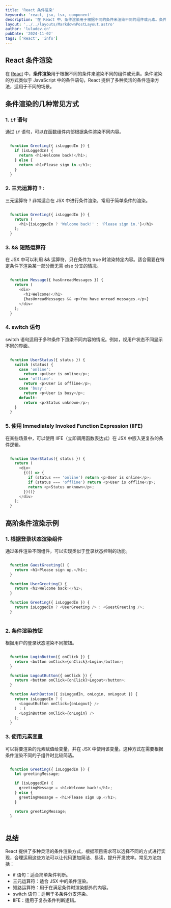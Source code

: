 ```yaml
---
title: 'React 条件渲染'
keywords: 'react, jsx, tsx, component'
description: '在 React 中，条件渲染用于根据不同的条件来渲染不同的组件或元素。条件渲染的方式类似于 JavaScript 中的条件语句，React 提供了多种灵活的条件渲染方法，适用于不同的场景。'
layout: '../../layouts/MarkdownPostLayout.astro'
author: 'luludev.cn'
pubDate: '2024-11-02'
tags: ['React', 'info']
---
```


## React 条件渲染

在 [React](https://react.dev/) 中，**条件渲染**用于根据不同的条件来渲染不同的组件或元素。条件渲染的方式类似于 JavaScript 中的条件语句，React 提供了多种灵活的条件渲染方法，适用于不同的场景。

## 条件渲染的几种常见方式

### 1. `if` 语句

通过 `if` 语句，可以在函数组件内部根据条件渲染不同内容。

```javascript

  function Greeting({ isLoggedIn }) {
    if (isLoggedIn) {
      return <h1>Welcome back!</h1>;
    } else {
      return <h1>Please sign in.</h1>;
    }
  }

```

### 2. 三元运算符 ? :
三元运算符 ? 非常适合在 JSX 中进行条件渲染，常用于简单条件的渲染。

```javascript

  function Greeting({ isLoggedIn }) {
    return (
      <h1>{isLoggedIn ? 'Welcome back!' : 'Please sign in.'}</h1>
    );
  }

```
### 3. && 短路运算符
在 JSX 中可以利用 && 运算符，只在条件为 true 时渲染特定内容。适合需要在特定条件下渲染某一部分而无需 else 分支的情况。

```javascript

  function Message({ hasUnreadMessages }) {
    return (
      <div>
        <h1>Welcome!</h1>
        {hasUnreadMessages && <p>You have unread messages.</p>}
      </div>
    );
  }

```
### 4. switch 语句

switch 语句适用于多种条件下渲染不同内容的情况。例如，视用户状态不同显示不同的界面。

```javascript

  function UserStatus({ status }) {
    switch (status) {
      case 'online':
        return <p>User is online</p>;
      case 'offline':
        return <p>User is offline</p>;
      case 'busy':
        return <p>User is busy</p>;
      default:
        return <p>Status unknown</p>;
    }
  }

```
### 5. 使用 Immediately Invoked Function Expression (IIFE)

在某些场景中，可以使用 IIFE（立即调用函数表达式）在 JSX 中嵌入更复杂的条件逻辑。

```javascript

  function UserStatus({ status }) {
    return (
      <div>
        {(() => {
          if (status === 'online') return <p>User is online</p>;
          if (status === 'offline') return <p>User is offline</p>;
          return <p>Status unknown</p>;
        })()}
      </div>
    );
  }

```
## 高阶条件渲染示例

### 1. 根据登录状态渲染组件

通过条件渲染不同组件，可以实现类似于登录状态控制的功能。

```javascript

  function GuestGreeting() {
    return <h1>Please sign up.</h1>;
  }

  function UserGreeting() {
    return <h1>Welcome back!</h1>;
  }

  function Greeting({ isLoggedIn }) {
    return isLoggedIn ? <UserGreeting /> : <GuestGreeting />;
  }
  
```
### 2. 条件渲染按钮

根据用户的登录状态渲染不同按钮。

```javascript

  function LoginButton({ onClick }) {
    return <button onClick={onClick}>Login</button>;
  }

  function LogoutButton({ onClick }) {
    return <button onClick={onClick}>Logout</button>;
  }

  function AuthButton({ isLoggedIn, onLogin, onLogout }) {
    return isLoggedIn ? (
      <LogoutButton onClick={onLogout} />
    ) : (
      <LoginButton onClick={onLogin} />
    );
  }

```
### 3. 使用元素变量

可以将要渲染的元素赋值给变量，并在 JSX 中使用该变量。这种方式在需要根据条件渲染不同的子组件时比较简洁。

```javascript

  function Greeting({ isLoggedIn }) {
    let greetingMessage;

    if (isLoggedIn) {
      greetingMessage = <h1>Welcome back!</h1>;
    } else {
      greetingMessage = <h1>Please sign up.</h1>;
    }

    return greetingMessage;
  }
  
```
## 总结

React 提供了多种灵活的条件渲染方式，根据项目需求可以选择不同的方式进行实现，合理运用这些方法可以让代码更加简洁、易读，提升开发效率。常见方法包括：

- if 语句：适合简单条件判断。
- 三元运算符：适合 JSX 中的条件渲染。
- 短路运算符：用于在满足条件时渲染额外的内容。
- switch 语句：适用于多条件分支渲染。
- IIFE：适用于复杂条件判断逻辑。